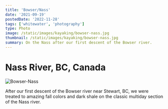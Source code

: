 ```yaml
---
title: 'Bowser/Nass'
date: '2021-09-19'
postedDate: '2022-11-28'
tags: ['whitewater', 'photography']
type: Photo
image: /static/images/kayaking/bowser-nass.jpg
thumbnail: /static/images/kayaking/bowser-nass.jpg
summary: On the Nass after our first descent of the Bowser river.
---
```


# Nass River, BC, Canada

![Bowser-Nass](/static/images/kayaking/bowser-nass.jpg)

After our first descent of the Bowser river near Stewart, BC, we were treated to amazing fall colors and dark shale on the classic multiday section of the Nass river.
